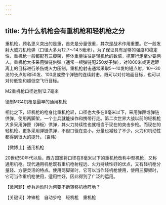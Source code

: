 ```yaml
---
---
---
```

title: 为什么机枪会有重机枪和轻机枪之分
---




重机枪，顾名思义突出的是重，首先是分量很重，其次是战术作用重要。它一般发射大威力机枪弹（口径大多为12.7～14.5毫米），为了保证具有足够的强度和稳定性，重机枪一般都配有三脚架，整体重量往往是轻机枪的数倍，携带行走至少要两人。重机枪大多采用弹链供弹（通常一根弹链配250发子弹），对1000米或更远距离上的目标进行杀伤或火力压制。重机枪射击通常采取5～10发的短点射，10～30发的长点射和50发、100发或整个弹链的连续射击。既可以对付地面目标，也可以对付低空和超低空飞行目标。

M2重机枪口径达到12.7毫米



德制MG4机枪是最早的通用机枪



相比之下，轻机枪的枪身比重机枪轻，口径也大多在8毫米以下，采用弹匣或弹链供弹，使用两脚架，一个士兵就能操作和携带行走。第二次世界大战以前的轻机枪大多采用弹匣（弹板）供弹，其火力持续性也就相当于现在的突击步枪。而现在的轻机枪，更多采用弹链供弹，不但口径在变小，分量也减轻了不少，火力和机动性都得到很大的提升。（袁炜）





【微博士】通用机枪

20世纪50年代以后，西方国家将口径在8毫米以下的重机枪改称中型机枪，又称通用机枪。现代通用机枪既有重机枪射程远、火力持续性好的优点，又有轻机枪分量轻、方便灵活的特点。使用两脚架时，它可以当作轻机枪使用，使用三脚架时，它可当作重机枪使用，适用性好，因此得到了广泛的运用。

【微问题】步兵运动时为何要不断转移机枪阵地？

【关键词】冲锋枪　自动步枪　轻机枪　重机枪
